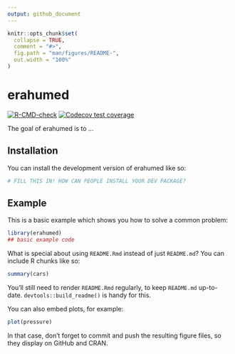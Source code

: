 ```yaml
---
output: github_document
---
```


<!-- README.md is generated from README.Rmd. Please edit that file -->

```r
knitr::opts_chunk$set(
  collapse = TRUE,
  comment = "#>",
  fig.path = "man/figures/README-",
  out.width = "100%"
)
```

# erahumed

<!-- badges: start -->
[![R-CMD-check](https://github.com/vgherard/erahumed/actions/workflows/R-CMD-check.yaml/badge.svg)](https://github.com/vgherard/erahumed/actions/workflows/R-CMD-check.yaml)
[![Codecov test coverage](https://codecov.io/gh/vgherard/erahumed/branch/master/graph/badge.svg)](https://app.codecov.io/gh/vgherard/erahumed?branch=master)
<!-- badges: end -->

The goal of erahumed is to ...

## Installation

You can install the development version of erahumed like so:

``` r
# FILL THIS IN! HOW CAN PEOPLE INSTALL YOUR DEV PACKAGE?
```

## Example

This is a basic example which shows you how to solve a common problem:

```r
library(erahumed)
## basic example code
```

What is special about using `README.Rmd` instead of just `README.md`? You can include R chunks like so:

```r
summary(cars)
```

You'll still need to render `README.Rmd` regularly, to keep `README.md` up-to-date. `devtools::build_readme()` is handy for this.

You can also embed plots, for example:

```r
plot(pressure)
```

In that case, don't forget to commit and push the resulting figure files, so they display on GitHub and CRAN.
